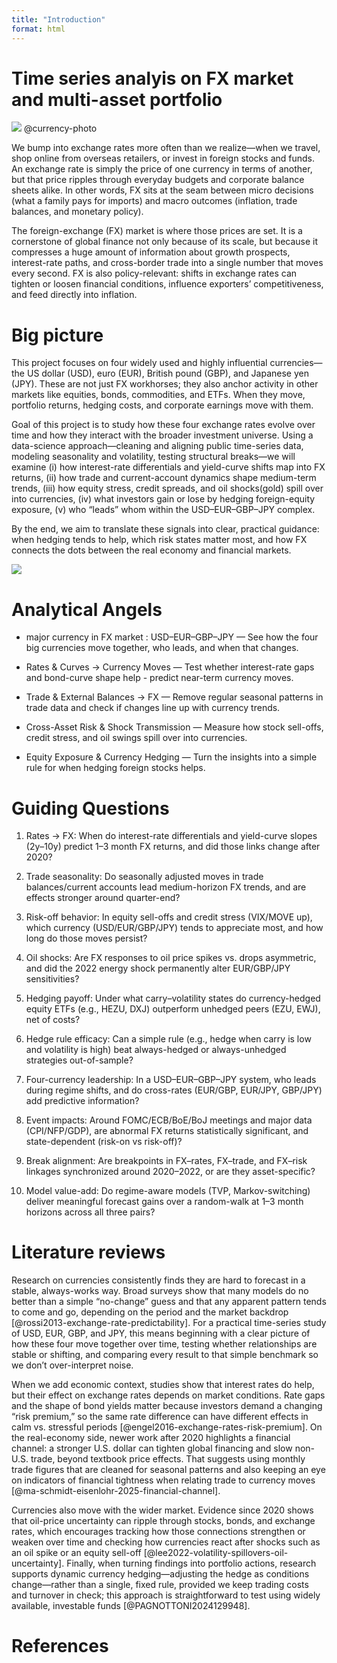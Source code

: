 ```yaml
---
title: "Introduction"
format: html
---
```


# Time series analyis on FX market and multi-asset portfolio

![](/image/currency.jpg)
@currency-photo

We bump into exchange rates more often than we realize—when we travel, shop online from overseas retailers, or invest in foreign stocks and funds. An exchange rate is simply the price of one currency in terms of another, but that price ripples through everyday budgets and corporate balance sheets alike. In other words, FX sits at the seam between micro decisions (what a family pays for imports) and macro outcomes (inflation, trade balances, and monetary policy).

The foreign-exchange (FX) market is where those prices are set. It is a cornerstone of global finance not only because of its scale, but because it compresses a huge amount of information about growth prospects, interest-rate paths, and cross-border trade into a single number that moves every second. FX is also policy-relevant: shifts in exchange rates can tighten or loosen financial conditions, influence exporters’ competitiveness, and feed directly into inflation.

# Big picture

This project focuses on four widely used and highly influential currencies—the US dollar (USD), euro (EUR), British pound (GBP), and Japanese yen (JPY). These are not just FX workhorses; they also anchor activity in other markets like equities, bonds, commodities, and ETFs. When they move, portfolio returns, hedging costs, and corporate earnings move with them.

Goal of this project is to study how these four exchange rates evolve over time and how they interact with the broader investment universe. Using a data-science approach—cleaning and aligning public time-series data, modeling seasonality and volatility, testing structural breaks—we will examine (i) how interest-rate differentials and yield-curve shifts map into FX returns, (ii) how trade and current-account dynamics shape medium-term trends, (iii) how equity stress, credit spreads, and oil shocks(gold) spill over into currencies, (iv) what investors gain or lose by hedging foreign-equity exposure, (v) who “leads” whom within the USD–EUR–GBP–JPY complex.

By the end, we aim to translate these signals into clear, practical guidance: when hedging tends to help, which risk states matter most, and how FX connects the dots between the real economy and financial markets.


![](/image/big_picture.png)



# Analytical Angels

- major currency in FX market : USD–EUR–GBP–JPY — See how the four big currencies move together, who leads, and when that changes.

- Rates & Curves → Currency Moves — Test whether interest-rate gaps and bond-curve shape help - predict near-term currency moves.

- Trade & External Balances → FX — Remove regular seasonal patterns in trade data and check if changes line up with currency trends.

- Cross-Asset Risk & Shock Transmission — Measure how stock sell-offs, credit stress, and oil swings spill over into currencies.

- Equity Exposure & Currency Hedging — Turn the insights into a simple rule for when hedging foreign stocks helps.




# Guiding Questions 


1. Rates → FX: When do interest-rate differentials and yield-curve slopes (2y–10y) predict 1–3 month FX returns, and did those links change after 2020?

2. Trade seasonality: Do seasonally adjusted moves in trade balances/current accounts lead medium-horizon FX trends, and are effects stronger around quarter-end?

3. Risk-off behavior: In equity sell-offs and credit stress (VIX/MOVE up), which currency (USD/EUR/GBP/JPY) tends to appreciate most, and how long do those moves persist?

4. Oil shocks: Are FX responses to oil price spikes vs. drops asymmetric, and did the 2022 energy shock permanently alter EUR/GBP/JPY sensitivities?

5. Hedging payoff: Under what carry–volatility states do currency-hedged equity ETFs (e.g., HEZU, DXJ) outperform unhedged peers (EZU, EWJ), net of costs?

6. Hedge rule efficacy: Can a simple rule (e.g., hedge when carry is low and volatility is high) beat always-hedged or always-unhedged strategies out-of-sample?

7. Four-currency leadership: In a USD–EUR–GBP–JPY system, who leads during regime shifts, and do cross-rates (EUR/GBP, EUR/JPY, GBP/JPY) add predictive information?

8. Event impacts: Around FOMC/ECB/BoE/BoJ meetings and major data (CPI/NFP/GDP), are abnormal FX returns statistically significant, and state-dependent (risk-on vs risk-off)?

9. Break alignment: Are breakpoints in FX–rates, FX–trade, and FX–risk linkages synchronized around 2020–2022, or are they asset-specific?

10. Model value-add: Do regime-aware models (TVP, Markov-switching) deliver meaningful forecast gains over a random-walk at 1–3 month horizons across all three pairs?



# Literature reviews

Research on currencies consistently finds they are hard to forecast in a stable, always-works way. Broad surveys show that many models do no better than a simple “no-change” guess and that any apparent pattern tends to come and go, depending on the period and the market backdrop [@rossi2013-exchange-rate-predictability]. For a practical time-series study of USD, EUR, GBP, and JPY, this means beginning with a clear picture of how these four move together over time, testing whether relationships are stable or shifting, and comparing every result to that simple benchmark so we don’t over-interpret noise.

When we add economic context, studies show that interest rates do help, but their effect on exchange rates depends on market conditions. Rate gaps and the shape of bond yields matter because investors demand a changing “risk premium,” so the same rate difference can have different effects in calm vs. stressful periods [@engel2016-exchange-rates-risk-premium]. On the real-economy side, newer work after 2020 highlights a financial channel: a stronger U.S. dollar can tighten global financing and slow non-U.S. trade, beyond textbook price effects. That suggests using monthly trade figures that are cleaned for seasonal patterns and also keeping an eye on indicators of financial tightness when relating trade to currency moves [@ma-schmidt-eisenlohr-2025-financial-channel].

Currencies also move with the wider market. Evidence since 2020 shows that oil-price uncertainty can ripple through stocks, bonds, and exchange rates, which encourages tracking how those connections strengthen or weaken over time and checking how currencies react after shocks such as an oil spike or an equity sell-off [@lee2022-volatility-spillovers-oil-uncertainty]. Finally, when turning findings into portfolio actions, research supports dynamic currency hedging—adjusting the hedge as conditions change—rather than a single, fixed rule, provided we keep trading costs and turnover in check; this approach is straightforward to test using widely available, investable funds [@PAGNOTTONI2024129948].


# References 